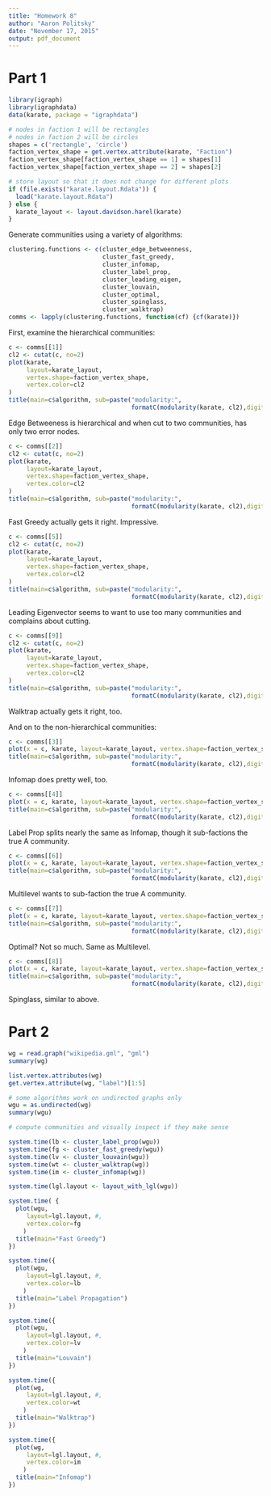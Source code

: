 ```yaml
---
title: "Homework 8"
author: "Aaron Politsky"
date: "November 17, 2015"
output: pdf_document
---
```


# Part 1
```r

library(igraph)
library(igraphdata)
data(karate, package = "igraphdata")

# nodes in faction 1 will be rectangles
# nodes in faction 2 will be circles
shapes = c('rectangle', 'circle')
faction_vertex_shape = get.vertex.attribute(karate, "Faction")
faction_vertex_shape[faction_vertex_shape == 1] = shapes[1]
faction_vertex_shape[faction_vertex_shape == 2] = shapes[2]

# store layout so that it does not change for different plots
if (file.exists("karate.layout.Rdata")) {
  load("karate.layout.Rdata")
} else {
  karate_layout <- layout.davidson.harel(karate)
}
```

Generate communities using a variety of algorithms:
```r
clustering.functions <- c(cluster_edge_betweenness,
                          cluster_fast_greedy,
                          cluster_infomap,
                          cluster_label_prop,
                          cluster_leading_eigen,
                          cluster_louvain,
                          cluster_optimal,
                          cluster_spinglass,
                          cluster_walktrap)
comms <- lapply(clustering.functions, function(cf) {cf(karate)})
```

First, examine the hierarchical communities:

```r
c <- comms[[1]]
cl2 <- cutat(c, no=2)
plot(karate,
     layout=karate_layout, 
     vertex.shape=faction_vertex_shape,
     vertex.color=cl2
)
title(main=c$algorithm, sub=paste("modularity:", 
                                  formatC(modularity(karate, cl2),digits = 3)))
```

Edge Betweeness is hierarchical and when cut to two communities, has only two error nodes.  

```r
c <- comms[[2]]
cl2 <- cutat(c, no=2)
plot(karate,
     layout=karate_layout, 
     vertex.shape=faction_vertex_shape,
     vertex.color=cl2
)
title(main=c$algorithm, sub=paste("modularity:", 
                                  formatC(modularity(karate, cl2),digits = 3)))
```

Fast Greedy actually gets it right.  Impressive.  

```r
c <- comms[[5]]
cl2 <- cutat(c, no=2)
plot(karate,
     layout=karate_layout, 
     vertex.shape=faction_vertex_shape,
     vertex.color=cl2
)
title(main=c$algorithm, sub=paste("modularity:", 
                                  formatC(modularity(karate, cl2),digits = 3)))
```

Leading Eigenvector seems to want to use too many communities and complains about cutting.  


```r
c <- comms[[9]]
cl2 <- cutat(c, no=2)
plot(karate,
     layout=karate_layout, 
     vertex.shape=faction_vertex_shape,
     vertex.color=cl2
)
title(main=c$algorithm, sub=paste("modularity:", 
                                  formatC(modularity(karate, cl2),digits = 3)))
```

Walktrap actually gets it right, too.  

And on to the non-hierarchical communities:

```r
c <- comms[[3]]
plot(x = c, karate, layout=karate_layout, vertex.shape=faction_vertex_shape)
title(main=c$algorithm, sub=paste("modularity:", 
                                  formatC(modularity(karate, cl2),digits = 3)))

```

Infomap does pretty well, too.  

```r
c <- comms[[4]]
plot(x = c, karate, layout=karate_layout, vertex.shape=faction_vertex_shape)
title(main=c$algorithm, sub=paste("modularity:", 
                                  formatC(modularity(karate, cl2),digits = 3)))

```

Label Prop splits nearly the same as Infomap, though it sub-factions the true A community. 

```r
c <- comms[[6]]
plot(x = c, karate, layout=karate_layout, vertex.shape=faction_vertex_shape)
title(main=c$algorithm, sub=paste("modularity:", 
                                  formatC(modularity(karate, cl2),digits = 3)))

```

Multilevel wants to sub-faction the true A community.  


```r
c <- comms[[7]]
plot(x = c, karate, layout=karate_layout, vertex.shape=faction_vertex_shape)
title(main=c$algorithm, sub=paste("modularity:", 
                                  formatC(modularity(karate, cl2),digits = 3)))

```

Optimal?  Not so much.  Same as Multilevel.  

```r
c <- comms[[8]]
plot(x = c, karate, layout=karate_layout, vertex.shape=faction_vertex_shape)
title(main=c$algorithm, sub=paste("modularity:", 
                                  formatC(modularity(karate, cl2),digits = 3)))

```

Spinglass, similar to above.  


# Part 2

```r
wg = read.graph("wikipedia.gml", "gml")
summary(wg)

list.vertex.attributes(wg)
get.vertex.attribute(wg, "label")[1:5]

# some algorithms work on undirected graphs only
wgu = as.undirected(wg)
summary(wgu)

# compute communities and visually inspect if they make sense

system.time(lb <- cluster_label_prop(wgu))
system.time(fg <- cluster_fast_greedy(wgu))
system.time(lv <- cluster_louvain(wgu))
system.time(wt <- cluster_walktrap(wg))  
system.time(im <- cluster_infomap(wg))

system.time(lgl.layout <- layout_with_lgl(wgu))

system.time( {
  plot(wgu,
     layout=lgl.layout, #, 
     vertex.color=fg
    )
  title(main="Fast Greedy")
})

system.time({
  plot(wgu,
     layout=lgl.layout, #, 
     vertex.color=lb
    )
  title(main="Label Propagation")
})

system.time({
  plot(wgu,
     layout=lgl.layout, #, 
     vertex.color=lv
    )
  title(main="Louvain")
})

system.time({
  plot(wg,
     layout=lgl.layout, #, 
     vertex.color=wt
    )
  title(main="Walktrap")
})

system.time({
  plot(wg,
     layout=lgl.layout, #, 
     vertex.color=im
    )
  title(main="Infomap")
})


```